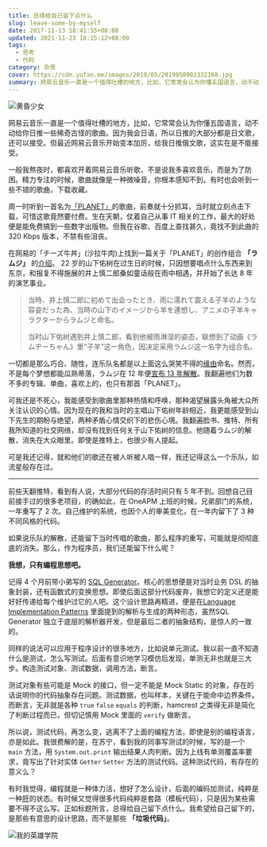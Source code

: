 ```yaml
---
title: 总得给自己留下点什么
slug: leave-some-by-myself
date: 2017-12-13 18:41:55+08:00
updated: 2021-11-23 18:15:12+08:00
tags:
  - 思考
  - 代码
category: 杂思
cover: https://cdn.yufan.me/images/2019/05/2019050902332168.jpg
summary: 网易云音乐一直是一个值得吐槽的地方，比如，它常常会认为你懂五国语言，动不动给你日推一些稀奇古怪的歌曲。因为我会日语，所以日推的大部分都是日文歌，还可以接受网易云音乐一直是一个值得吐槽的地方，比如，它常常会认为你懂五国语言，动不动给你日推一些稀奇古怪的歌曲。因为我会日语，所以日推的大部分都是日文歌，还可以接受。但最近网易云音乐开始变本加厉，给我日推俄文歌，这实在是不能接受。
---
```


![黄昏少女](https://cdn.yufan.me/images/2019/05/2019050902252161.jpg)

网易云音乐一直是一个值得吐槽的地方，比如，它常常会认为你懂五国语言，动不动给你日推一些稀奇古怪的歌曲。因为我会日语，所以日推的大部分都是日文歌，还可以接受。但最近网易云音乐开始变本加厉，给我日推俄文歌，这实在是不能接受。

一般我熬夜时，都喜欢开着网易云音乐听歌，不是说我多喜欢音乐，而是为了防困。精力专注的时候，歌曲就像是一种微噪音，你根本感知不到。有时也会听到一些不错的歌曲，下载收藏。

<MusicPlayer id={812400} />

周一时听到一首名为[「PLANET」](http://music.163.com/#/song?id=812400)的歌曲，前奏就十分抓耳，当时就立刻点击下载，可惜这歌竟然要付费。生在天朝，仗着自己从事 IT 相关的工作，最大的好处便是能免费搞到一些数字出版物。但我在谷歌、百度上查找甚久，竟找不到此曲的 320 Kbps 版本，不禁有些沮丧。

在网易的「チーズ牛丼」(沙拉牛肉)上找到一篇关于「PLANET」的创作组合 **「ラムジ」** 的[介绍](http://music.163.com/#/topic?id=17639053)。 22 岁的山下佑树在过生日的时候，只因想要唱点什么东西来到东京，和报复不得施展的井上慎二郎桑如童话般在雨中相遇，并开始了长达 8 年的演艺事业。

> 当時、井上慎二郎に初めて出会ったとき、雨に濡れて震える子羊のような容姿だった為、当時の山下のイメージから羊を連想し、アニメの子羊キャラクターからラムジと命名。
>
> 当时山下佑树遇到井上慎二郎，看到他被雨淋湿的姿态，联想到了动画《ラムヂーちゃん》里“子羊”这一角色，因决定采用ラムジ这一名字为组合名。

一切都是那么巧合、随性，连乐队名都是以上面这么哭笑不得的[缘由][wikipedia-link]命名。然而，不是每个梦想都能瓜熟蒂落，ラムジ在 12 年便[宣布 13 年解散][oricon]。我翻遍他们为数不多的专辑、单曲，喜欢上的，也只有那首「PLANET」。

可我还是不死心，我能感受到歌曲里那种热情和呼唤，那种渴望展露头角被大众所关注认识的心情。因为现在的我和当时的主唱山下佑树年龄相近，我更能感受到山下先生的期盼与绝望，两种矛盾心情交织下的悲伤心境。我翻遍脸书、推特、所有我所知道的社交网络，却没有找到任何关于山下佑树的信息。他随着ラムジ的解散，消失在大众眼里。即使是推特上，也很少有人提起。

可是我还记得，就和他们的歌还在被人听被人唱一样，我还记得这么一个乐队，如流星般存在过。

---

前些天翻推特，看到有人说，大部分代码的存活时间只有 5 年不到。回想自己目前接手过的很多老项目，的确如此，在 OneAPM 上班的时候，兄弟部门的系统，一年重写了 2 次。自己维护的系统，也因个人的审美变化，在一年内留下了 3 种不同风格的代码。

如果说乐队的解散，还能留下当时传唱的歌曲，那么程序的重写，可能就是彻彻底底的消失。那么，作为程序员，我们还能留下什么呢？

**我想，只有编程思想吧。**

记得 4 个月前带小弟写的 [SQL Generator](https://github.com/byWeaponLin/sql-generator)。核心的思想便是对当时业务 DSL 的抽象封装，还有函数式的变换思想。即使后面这部分代码废弃，我想它的定义还是能好好传递给每个维护过它的人吧。这个设计思路再精进，便是在[Language Implementation Patterns](https://pragprog.com/book/tpdsl/language-implementation-patterns) 里面提到的解析与生成的两种形态，虽然SQL Generator 独立于底层的解析器开发，但是最后二者的抽象结构，是惊人的一致的。

同样的说法可以应用于程序设计的很多地方，比如说单元测试。我以前一直不知道什么是测试，怎么写测试。后面有意识地学习模仿后发现，单测无非也就是三大步。构造测试对象、测试数据，调用方法，断言。

测试对象有些可能是 Mock 的接口，但一定不能是 Mock Static 的对象，存在的话说明你的代码抽象存在问题。测试数据，也叫样本，关键在于能命中边界条件。而断言，无非就是各种 `true` `false` `equals` 的判断，hamcrest 之类得无非是简化了判断过程而已，但切记慎用 Mock 里面的 `verify` 做断言。

所以说，测试代码，再怎么变，逃离不了上面的编程方法，即使是别的编程语言，亦是如此。我很费解的是，在苏宁，看到我的同事写测试的时候，写的是一个 `main` 方法，用 `System.out.print` 输出结果人肉判断。因为上线有单测覆盖率要求，竟写出了针对实体 `Getter` `Setter` 方法的测试代码。这种测试代码，有存在的意义么？

有时我觉得，编程就是一种体力活，想好了怎么设计，后面的编码加测试，纯粹是一种[肝][moegirl]的状态。有时候又觉得很多代码纯粹是套路（模板代码），只是因为某些需要不得不这么写。正如标题所言，总得给自己留下点什么。我希望给自己留下的，是那些有意思的设计思路，而不是那些 **「垃圾代码」**。

![我的英雄学院](https://cdn.yufan.me/images/2019/05/2019050902332168.jpg)

[wikipedia-link]: https://ja.wikipedia.org/wiki/%E3%83%A9%E3%83%A0%E3%82%B8_(%E6%AD%8C%E6%89%8B)
[oricon]: https://www.oricon.co.jp/news/2020043/full/
[moegirl]: https://zh.moegirl.org/%E7%88%86%E8%82%9D
